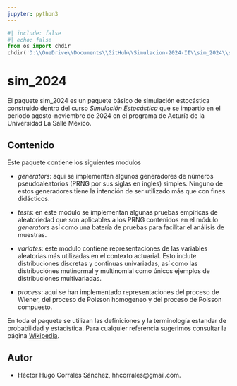 ```yaml
---
jupyter: python3
---
```

```python
#| include: false
#| echo: false
from os import chdir
chdir('D:\\OneDrive\\Documents\\GitHub\\Simulacion-2024-II\\sim_2024\\src')
```

# sim_2024 <a href="https://github.com/DRHHugo/Simulacion-2024-II/"></a>

El paquete sim_2024 es un paquete básico de simulación estocástica construido dentro del curso *Simulación Estocástica* que se impartio en el periodo agosto-noviembre de 2024 en el programa de Acturía de la Universidad La Salle México.

## Contenido

Este paquete contiene los siguientes modulos

- *generators*: aqui se implementan algunos generadores de números pseudoaleatorios (PRNG por sus siglas en ingles) simples. Ninguno de estos generadores tiene la intención de ser utilizado más que con fines didácticos.

- *tests*: en este módulo se implementan algunas pruebas empíricas de aleatoriedad que son aplicables a los PRNG contenidos en el módulo *generators* así como una batería de pruebas para facilitar el análisis de muestras.

- *variates*: este modulo contiene representaciones de las variables aleatorias más utilizadas en el contexto actuarial. Esto inclute distribuciones discretas y continuas univariadas, así como las distribuciónes mutinormal y multinomial como únicos ejemplos de distribuciones multivariadas.

- *process*: aqui se han implementado representaciones del proceso de Wiener, del proceso de Poisson homogeneo y del proceso de Poisson compuesto.

En toda el paquete se utilizan las definiciones y la terminología estandar de probabilidad y estadística. Para cualquier referencia sugerimos consultar la página [Wikipedia](https://es.wikipedia.org/).

## Autor

- Héctor Hugo Corrales Sánchez, hhcorrales@gmail.com.